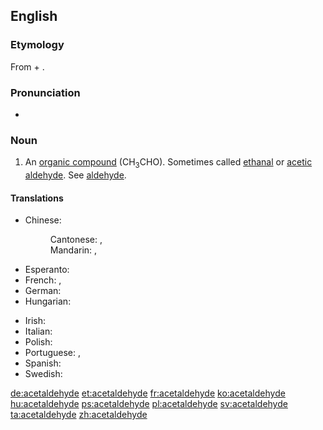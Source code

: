 {{also|acétaldéhyde}}
==English==
{{wikipedia}}

===Etymology===
From {{m|en|acetic}} + {{m|en|aldehyde}}.

===Pronunciation===
* {{a|US}} {{IPA|/ˌæs.ɪˈtæl.dəˌhaɪd/|lang=en}}

===Noun===
{{en-noun|-}}

# {{lb|en|organic compound}} An [[organic compound]] (CH<sub>3</sub>CHO). Sometimes called [[ethanal]] or [[acetic aldehyde]]. See [[aldehyde]].

====Translations====
{{trans-top|the organic compound CH<sub>3</sub>CHO}}
* Chinese:
*: Cantonese: {{t|yue|乙醛|tr=jyut3 cyun4|sc=Hani}}, {{t|yue|醋醛|tr=cou3 cyun4|sc=Hani}}
*: Mandarin: {{t+|cmn|乙醛|tr=yǐquán|sc=Hani}}, {{t+|cmn|醋醛|tr=cùquán|sc=Hani}}
* Esperanto: {{t|eo|acetaldehido}}
* French: {{t+|fr|acétaldéhyde|m}}, {{t+|fr|éthanal|m}}
* German: {{t+|de|Acetaldehyd|m}}
* Hungarian: {{t+|hu|acetaldehid}}
{{trans-mid}}
* Irish: {{t|ga|aicéataildéad|m}}
* Italian: {{t+|it|acetaldeide|f}}
* Polish: {{t+|pl|acetaldehyd|m}}
* Portuguese: {{t|pt|acetaldeído|m}}, {{t+|pt|etanal|m}}
* Spanish: {{t+|es|acetaldehído|m}}
* Swedish: {{t+|sv|etanal|c}}
{{trans-bottom}}

[[de:acetaldehyde]]
[[et:acetaldehyde]]
[[fr:acetaldehyde]]
[[ko:acetaldehyde]]
[[hu:acetaldehyde]]
[[ps:acetaldehyde]]
[[pl:acetaldehyde]]
[[sv:acetaldehyde]]
[[ta:acetaldehyde]]
[[zh:acetaldehyde]]